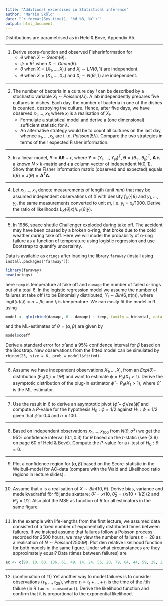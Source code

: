 ```yaml
---
title: "Additional excersises in Statistical inference"
author: "Martin Sköld"
date: "`r format(Sys.time(), '%d %B, %Y')`"
output: html_document
---
```



Distributions are parametrised as in Held & Bové, Appendix A5.

---

1. Derive score-function and observed Fisherinformation for
    + $\theta$ when $X\sim Geom(\theta)$.
    + $\psi=\theta^2$  when $X\sim Geom(\theta)$.
    + $\theta$ when $X=(X_1,\ldots,X_n)$ and $X_i\sim LN(\theta,1)$ are independent.
    + $\theta$ when $X=(X_1,\ldots,X_n)$ and $X_i\sim N(\theta i,1)$ are independent.

---    

2. The number of bacteria in a culture day $i$ can be described by a stochastic variable  $X_i\sim Poisson(\lambda i)$. A lab independently prepares five cultures in  dishes. Each day, the number of bacteria in one of the dishes is counted, destroying the culture. Hence, after five days, we have observed $x_1,\ldots,x_5$ where $x_i$ is a realisation of $X_i$. 
    + Formulate a statistical model and derive a (one dimensional) sufficient statistic for $\lambda$.
    + An alternative strategy would be to count all cultures on the last day, whence $x_1,\ldots,x_5$ are i.i.d. $Poisson(5\lambda)$. Compare the two strategies in terms of their expected Fisher information.
    
---
    
3. In a linear model, $\mathbf{Y}=\mathbf{A\theta}+\mathbf{\epsilon}$, where $\mathbf{Y}=(Y_1,\ldots,Y_N)^T$, $\mathbf{\theta}=(\theta_1\ldots\theta_k)^T$, $\mathbf{A}$ is a known $N\times k$-matrix and $\mathbf{\epsilon}$ a column vector of independent $N(0,1)$. Show that the Fisher information matrix (observed and expected) equals $I(\theta)=J(\theta)=\mathbf{A}^T\mathbf{A}$.

---

4. Let $x_1,\ldots,x_n$ denote measurements of length (unit $mm$) that may be assumed independent observations of $X$ with density $f_X(\cdot|\theta)$ and $y_1,\ldots,y_n$ the same measurements converted to unit $m$, i.e. $y_i=x_i/1000$. Derive the ratio of likelihoods $L_X(\theta|x)/L_Y(\theta|y)$.

---

5. In 1986, space shuttle Challenger exploded during take off. The accident may have been caused by a broken o-ring, that broke due to the cold weather during take off. Here we will model the probability of o-ring failure as a function of temperature using logistic regression and use Bootstrap to quantify uncertainty.


Data is available as `orings` after loading the library `faraway` (install using `install.packages("faraway")`):
```r
library(faraway)
head(orings)
```
here `temp` is temperature at take off and `damage` the number of failed o-rings out of a total 6. In the logistic regression model we assume the number of failures at take off $i$ to be Binomially distributed, $Y_i\sim Bin(6, \pi(t_i))$, where $\text{logit}(\pi(t_i))=\alpha+\beta t_i$ and $t_i$ is temperature. We can easily fit the model in R using
```r
model <- glm(cbind(damage, 6 - damage) ~ temp, family = binomial, data = orings)
```
and the ML-estimates of $\theta=(\alpha,\beta)$ are given by
```r
model$coeff
```
Derive a standard error for $\hat{\alpha}$ and a 95% confidence interval for $\beta$ based on the Boostrap. New observations from the fitted model can be simulated by `rbinom(23, size = 6, prob = modell$fitted)`.

---

6. Assume we have independent observations $X_1,\ldots,X_n$ from an $Exp(\theta)$-distribution ($E_\theta(X_i)=1/\theta$) and want to estimate $\phi=P_{\theta}(X_1>1)$. Derive the asymptotic distribution of the plug-in estimator $\hat{\phi}=P_{\hat{\theta}}(X_1>1)$, where $\hat{\theta}$ is the ML-estimator.

---

7. Use the result in 6 to derive an asymptotic pivot $(\hat{\phi}-\phi)/se(\hat{\phi})$ and compute a $P$-value for the hypothesis $H_0:\phi=1/2$ against $H_1:\phi\neq 1/2$ given that $\hat{\phi}=0.4$ and $n=100$.

---

8. Based on independent observations $x_1,\ldots,x_{100}$ from $N(\theta,\sigma^2)$  we get the 95% confidence interval $(0.1,0.3)$ for $\theta$ based on the $t$-static (see (3.9) on page 60 of Held & Bové). Compute the $P$-value for a $t$-test of $H_0:\theta=0$.

---

9. Plot a confidence region for $(\alpha,\beta)$ based on the Score-statistic in the Weibull-model for AC-data (compare with the Wald and Likelihood ratio regions in lecture slides).

---

10. Assume that $x$ is a realisation of $X\sim Bin(10,\theta)$. Derive bias, variance and medelkvadratfel för följande skattare; $\hat{\theta}_1=x/10$, $\hat{\theta}_2=(x/10+1/2)/2$ and $\hat{\theta}_3=1/2$. Also plot the MSE as function of $\theta$ for all estimators in the same figure.

---

11. In the example with life-lengths from the first lecture, we assumed data consisted of a fixed number of exponentially distributed times between failures. If we instead assume that failures follow a Poisson process recorded for 2500 hours, we may view the number of failures $n=28$ as a realisation of $N\sim Poisson(2500\theta)$. Plot den relative likelihood function for both models in the same figure. Under what circumstances are they approximately equal? Data (times between failures) are
```r
ac <- c(90, 10, 60, 186, 61, 49, 14, 24, 56, 20, 79, 84, 44, 59, 29, 118, 25, 156, 310, 76, 26, 44, 23, 62, 130, 208, 70, 101)
```

---

12. (continuation of 11) Yet another way to model failures is to consider observations $(\tau_1,\ldots, \tau_{28})$, where $\tau_i=t_1+\ldots+t_i$ is the time of the $i$:th failure (in R `tau <- cumsum(ac)`). Derive the likelihood function and confirm that it is proportional to the exponential likelihood.

---
